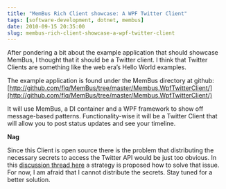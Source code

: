```yaml
---
title: "MemBus Rich Client showcase: A WPF Twitter Client"
tags: [software-development, dotnet, membus]
date: 2010-09-15 20:35:00
slug: membus-rich-client-showcase-a-wpf-twitter-client
---
```


After pondering a bit about the example application that should showcase MemBus, I thought that it should be a Twitter client. I think that Twitter Clients are something like the web era’s Hello World examples.

The example application is found under the MemBus directory at github: [http://github.com/flq/MemBus/tree/master/Membus.WpfTwitterClient/](http://github.com/flq/MemBus/tree/master/Membus.WpfTwitterClient/)

It will use MemBus, a DI container and a WPF framework to show off message-based patterns. Functionality-wise it will be a Twitter Client that will allow you to post status updates and see your timeline.
 <div class="alert"> 

**Nag**

Since this Client is open source there is the problem that distributing the necessary secrets to access the Twitter API would be just too obvious. In this [discussion thread here](http://groups.google.com/group/twitter-development-talk/browse_thread/thread/c18ade9d86c8b239?pli=1) a strategy is proposed how to solve that issue. For now, I am afraid that I cannot distribute the secrets. Stay tuned for a better solution.
</div>